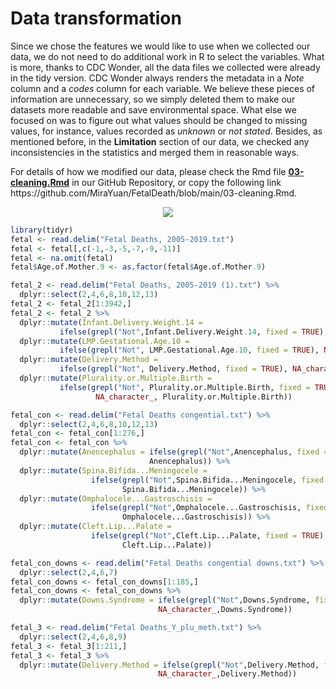 # Data transformation

Since we chose the features we would like to use when we collected our data, we do not need to do additional work in R to select the variables. What is more, thanks to CDC Wonder, all the data files we collected were already in the tidy version. CDC Wonder always renders the metadata in a *Note* column and a *codes* column for each variable. We believe these pieces of information are unnecessary, so we simply deleted them to make our datasets more readable and save environmental space. What else we focused on was to figure out what values should be changed to missing values, for instance, values recorded as *unknown* or *not stated*. Besides, as mentioned before, in the **Limitation** section of our data, we checked any inconsistencies in the statistics and merged them in reasonable ways.

For details of how we modified our data, please check the Rmd file [**03-cleaning.Rmd**](https://github.com/MiraYuan/FetalDeath/blob/main/03-cleaning.Rmd) in our GitHub Repository, or copy the following link https://github.com/MiraYuan/FetalDeath/blob/main/03-cleaning.Rmd.

<center>
![](baby_3.png)
</center>

```r
library(tidyr)
fetal <- read.delim("Fetal Deaths, 2005-2019.txt")
fetal <- fetal[,c(-1,-3,-5,-7,-9,-11)]
fetal <- na.omit(fetal)
fetal$Age.of.Mother.9 <- as.factor(fetal$Age.of.Mother.9)

fetal_2 <- read.delim("Fetal Deaths, 2005-2019 (1).txt") %>%
  dplyr::select(2,4,6,8,10,12,13)
fetal_2 <- fetal_2[1:3942,]
fetal_2 <- fetal_2 %>%
  dplyr::mutate(Infant.Delivery.Weight.14 = 
           ifelse(grepl("Not",Infant.Delivery.Weight.14, fixed = TRUE), NA_character_, Infant.Delivery.Weight.14)) %>%
  dplyr::mutate(LMP.Gestational.Age.10 = 
           ifelse(grepl("Not", LMP.Gestational.Age.10, fixed = TRUE), NA_character_, LMP.Gestational.Age.10)) %>%
  dplyr::mutate(Delivery.Method = 
           ifelse(grepl("Not", Delivery.Method, fixed = TRUE), NA_character_, Delivery.Method)) %>%
  dplyr::mutate(Plurality.or.Multiple.Birth = 
           ifelse(grepl("Not", Plurality.or.Multiple.Birth, fixed = TRUE),
                   NA_character_, Plurality.or.Multiple.Birth))

fetal_con <- read.delim("Fetal Deaths congential.txt") %>%
  dplyr::select(2,4,6,8,10,12,13)
fetal_con <- fetal_con[1:276,]
fetal_con <- fetal_con %>%
  dplyr::mutate(Anencephalus = ifelse(grepl("Not",Anencephalus, fixed = TRUE), NA_character_,
                               Anencephalus)) %>%
  dplyr::mutate(Spina.Bifida...Meningocele = 
                  ifelse(grepl("Not",Spina.Bifida...Meningocele, fixed = TRUE), NA_character_,
                         Spina.Bifida...Meningocele)) %>%
  dplyr::mutate(Omphalocele...Gastroschisis = 
                  ifelse(grepl("Not",Omphalocele...Gastroschisis, fixed = TRUE), NA_character_,
                         Omphalocele...Gastroschisis)) %>%
  dplyr::mutate(Cleft.Lip...Palate = 
                  ifelse(grepl("Not",Cleft.Lip...Palate, fixed = TRUE), NA_character_,
                         Cleft.Lip...Palate))

fetal_con_downs <- read.delim("Fetal Deaths congential downs.txt") %>%
  dplyr::select(2,4,6,7)
fetal_con_downs <- fetal_con_downs[1:185,]
fetal_con_downs <- fetal_con_downs %>%
  dplyr::mutate(Downs.Syndrome = ifelse(grepl("Not",Downs.Syndrome, fixed = TRUE), 
                                 NA_character_,Downs.Syndrome)) 

fetal_3 <- read.delim("Fetal Deaths_Y_plu_meth.txt") %>%
  dplyr::select(2,4,6,8,9)
fetal_3 <- fetal_3[1:211,]
fetal_3 <- fetal_3 %>% 
  dplyr::mutate(Delivery.Method = ifelse(grepl("Not",Delivery.Method, fixed = TRUE), 
                                 NA_character_,Delivery.Method))

```







